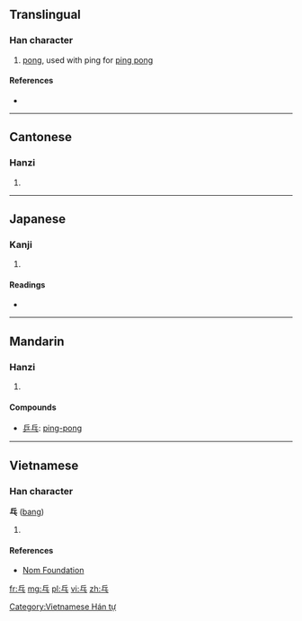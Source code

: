 ==Translingual==

===Han character===
{{Han char|rn=4|rad=丿|as=05|sn=6|four=7203<sub>1</sub>|canj=人一戈 (OMI)|ids=⿱[[丘]][[丶]]}}

# [[pong]], used with ping for [[ping pong]]

====References====
* {{Han ref|kx=0083.011|dkj=00146|hdz=10038.040|uh=4E53|ud=20051|bh=A5E3|bd=42467}}

----

==Cantonese==

===Hanzi===
{{yue-hanzi|jyut=[[bam1]], [[pong1]]|y=bam1, pong1}}

# {{defn|lang=yue|sort=丿05}}

----

==Japanese==

===Kanji===
{{ja-kanji|grade=uc|rs=丿05}}

# {{defn|lang=ja|sort=丿05}}

====Readings====
* {{ja-readings|on=[[はう]] (hau)|kun=}}

----

==Mandarin==

===Hanzi===
{{cmn-hanzi|pin=[[pāng]] ([[pang1]])|wg=p'ang<sup>1</sup>}}

# {{defn|lang=cmn|sort=丿05}}

====Compounds====
* [[乒乓]]: [[ping-pong]]

----

==Vietnamese==

===Han character===
'''乓''' ([[bang]])

# {{defn|lang=vi}}

====References====
*[http://nomfoundation.org/common/nom_details.php?codepoint=4e53 Nom Foundation]

[[Category:Vietnamese Hán tự]]

[[fr:乓]]
[[mg:乓]]
[[pl:乓]]
[[vi:乓]]
[[zh:乓]]